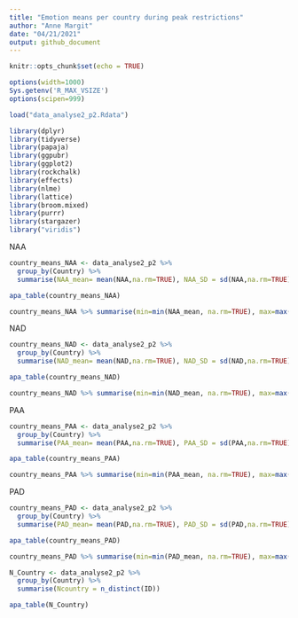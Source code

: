 ---
title: "Emotion means per country during peak restrictions"
author: "Anne Margit"
date: "04/21/2021"
output: github_document
---

```{r setup, include=FALSE}
knitr::opts_chunk$set(echo = TRUE)
```

```{r, set-options, echo=FALSE, cache= FALSE}
options(width=1000)
Sys.getenv('R_MAX_VSIZE')
options(scipen=999)
```

```{r, results = "hide"}
load("data_analyse2_p2.Rdata")
```


```{r, message=F}
library(dplyr)
library(tidyverse)
library(papaja)
library(ggpubr)
library(ggplot2)
library(rockchalk)
library(effects)
library(nlme)
library(lattice)
library(broom.mixed)
library(purrr)
library(stargazer)
library("viridis")  
```

NAA
```{r}
country_means_NAA <- data_analyse2_p2 %>%
  group_by(Country) %>%
  summarise(NAA_mean= mean(NAA,na.rm=TRUE), NAA_SD = sd(NAA,na.rm=TRUE), NAA_min = min(NAA,na.rm=TRUE), NAA_max = max(NAA,na.rm=TRUE))
```

```{r}
apa_table(country_means_NAA)

country_means_NAA %>% summarise(min=min(NAA_mean, na.rm=TRUE), max=max(NAA_mean, na.rm=TRUE))
```

NAD
```{r}
country_means_NAD <- data_analyse2_p2 %>%
  group_by(Country) %>%
  summarise(NAD_mean= mean(NAD,na.rm=TRUE), NAD_SD = sd(NAD,na.rm=TRUE), NAA_min = min(NAD,na.rm=TRUE), NAD_max = max(NAD,na.rm=TRUE))
```

```{r}
apa_table(country_means_NAD)

country_means_NAD %>% summarise(min=min(NAD_mean, na.rm=TRUE), max=max(NAD_mean, na.rm=TRUE))
```

PAA
```{r}
country_means_PAA <- data_analyse2_p2 %>%
  group_by(Country) %>%
  summarise(PAA_mean= mean(PAA,na.rm=TRUE), PAA_SD = sd(PAA,na.rm=TRUE), PAA_min = min(PAA,na.rm=TRUE), PAA_max = max(PAA,na.rm=TRUE))
```

```{r}
apa_table(country_means_PAA)

country_means_PAA %>% summarise(min=min(PAA_mean, na.rm=TRUE), max=max(PAA_mean, na.rm=TRUE))
```

PAD
```{r}
country_means_PAD <- data_analyse2_p2 %>%
  group_by(Country) %>%
  summarise(PAD_mean= mean(PAD,na.rm=TRUE), PAD_SD = sd(PAD,na.rm=TRUE), PAD_min = min(PAD,na.rm=TRUE), PAD_max = max(PAD,na.rm=TRUE))
```

```{r}
apa_table(country_means_PAD)

country_means_PAD %>% summarise(min=min(PAD_mean, na.rm=TRUE), max=max(PAD_mean, na.rm=TRUE))
```


```{r}
N_Country <- data_analyse2_p2 %>%
  group_by(Country) %>%
  summarise(Ncountry = n_distinct(ID))
```

```{r}
apa_table(N_Country)
```



